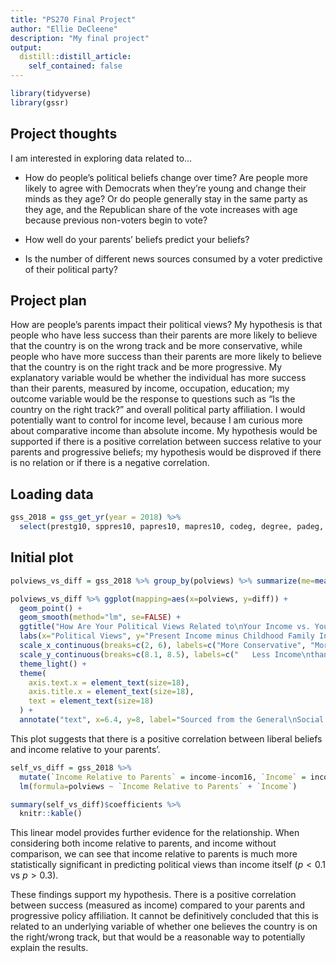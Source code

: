 ```yaml
---
title: "PS270 Final Project"
author: "Ellie DeCleene"
description: "My final project"
output:
  distill::distill_article:
    self_contained: false
---
```


```r
library(tidyverse)
library(gssr)
```

## Project thoughts

I am interested in exploring data related to...
 
- How do people's political beliefs change over time? Are people more likely to agree with Democrats when they're young and change their minds as they age? Or do people generally stay in the same party as they age, and the Republican share of the vote increases with age because previous non-voters begin to vote?

- How well do your parents' beliefs predict your beliefs?

- Is the number of different news sources consumed by a voter predictive of their political party?

## Project plan

How are people's parents impact their political views? My hypothesis is that people who have less success than their parents are more likely to believe that the country is on the wrong track and be more conservative, while people who have more success than their parents are more likely to believe that the country is on the right track and be more progressive. My explanatory variable would be whether the individual has more success than their parents, measured by income, occupation, education; my outcome variable would be the response to questions such as "Is the country on the right track?" and overall political party affiliation. I would potentially want to control for income level, because I am curious more about comparative income than absolute income. My hypothesis would be supported if there is a positive correlation between success relative to your parents and progressive beliefs; my hypothesis would be disproved if there is no relation or if there is a negative correlation.

## Loading data

```r
gss_2018 = gss_get_yr(year = 2018) %>% 
  select(prestg10, sppres10, papres10, mapres10, codeg, degree, padeg, madeg, spdeg, res16, incom16, income, rincome, income16, pres16, polviews, happy, life, helpful, fair, trust, satjob, rank, satfin, finrela, parsol, unhappy, cntctpar)
```

## Initial plot

```r
polviews_vs_diff = gss_2018 %>% group_by(polviews) %>% summarize(me=mean(income, na.rm=TRUE), par=mean(incom16, na.rm=TRUE), diff=me-par) %>% head(7)

polviews_vs_diff %>% ggplot(mapping=aes(x=polviews, y=diff)) +
  geom_point() +
  geom_smooth(method="lm", se=FALSE) +
  ggtitle("How Are Your Political Views Related to\nYour Income vs. Your Parents' Income?") +
  labs(x="Political Views", y="Present Income minus Childhood Family Income") +
  scale_x_continuous(breaks=c(2, 6), labels=c("More Conservative", "More Liberal")) +
  scale_y_continuous(breaks=c(8.1, 8.5), labels=c("   Less Income\nthan Parents", "   More Income\nthan Parents")) +
  theme_light() +
  theme(
    axis.text.x = element_text(size=18), 
    axis.title.x = element_text(size=18),
    text = element_text(size=18)
  ) +
  annotate("text", x=6.4, y=8, label="Sourced from the General\nSocial Survey (2018)")
```

This plot suggests that there is a positive correlation between liberal beliefs and income relative to your parents'. 

```r
self_vs_diff = gss_2018 %>% 
  mutate(`Income Relative to Parents` = income-incom16, `Income` = income) %>% 
  lm(formula=polviews ~ `Income Relative to Parents` + `Income`) 

summary(self_vs_diff)$coefficients %>% 
  knitr::kable()
```
This linear model provides further evidence for the relationship. When considering both income relative to parents, and income without comparison, we can see that income relative to parents is much more statistically significant in predicting political views than income itself ($p < 0.1$ vs $p > 0.3$). 

These findings support my hypothesis. There is a positive correlation between success (measured as income) compared to your parents and progressive policy affiliation. It cannot be definitively concluded that this is related to an underlying variable of whether one believes the country is on the right/wrong track, but that would be a reasonable way to potentially explain the results.

